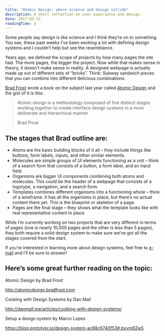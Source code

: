 ```yaml
---
title: "Atomic Design: where science and design collide"
description: A short reflection on user experience and design.
date: 2017-03-13
readingTime: 3
---
```


<span class="preamble">Some people say design is like science and I think they’re on to something. You see, these past weeks I’ve been working a lot with defining design systems and I couldn’t help but see the resemblance.</span>

Years ago, we defined the scope of projects by how many pages the site had. The more pages, the bigger the project. Now while that makes sense in theory, it doesn’t make sense in reality. A designed webpage is actually made up out of different sets of “bricks”. Think: Subway sandwich pieces that you can combine into different delicious combinations.

<a href="http://bradfrost.com" target="_blank">Brad Frost</a> wrote a book on the subject last year called <a href="http://atomicdesign.bradfrost.com" target="_blank">Atomic Design</a> and the gist of it is this:

> Atomic design is a methodology composed of five distinct stages working together to create interface design systems in a more deliberate and hierarchical manner.<footer>Brad Frost</footer>

## The stages that Brad outline are:

  * Atoms are the basic building blocks of it all &#8211; they include things like buttons, form labels, inputs, and other similar elements.
  * Molecules are simple groups of UI elements functioning as a unit &#8211; think of a search form that consists of a button, a form label, and an input field.
  * Organisms are bigger UI components combining both atoms and molecules. This could be the header of a webpage that consists of a logotype, a navigation, and a search form.
  * Templates combines different organisms into a functioning whole &#8211; think of a wireframe. It has all the organisms in place, but there’s no actual content there yet. This is the blueprint or skeleton of a page.
  * Pages are the final stage &#8211; they shows what the template looks like with real representative content in place.

While I’m currently working on two projects that are very different in terms of pages (one is nearly 10,000 pages and the other is less than 5 pages), they both require a solid design system to make sure we’ve got all the stages covered from the start.

If you’re interested in learning more about design systems, feel free to [e-mail](/contact/) and I’ll be sure to answer!

## Here’s some great further reading on the topic:

Atomic Design by Brad Frost

<a href="http://atomicdesign.bradfrost.com" target="_blank">http://atomicdesign.bradfrost.com</a>

Cooking with Design Systems by Dan Mall

<a href="http://danmall.me/articles/cooking-with-design-systems/" target="_blank">http://danmall.me/articles/cooking-with-design-systems/</a>

Setup a design system by Marco Lopes

<a href="https://blog.prototypr.io/design-system-ac88c6740f53#.bvym62je5" target="_blank">https://blog.prototypr.io/design-system-ac88c6740f53#.bvym62je5</a>